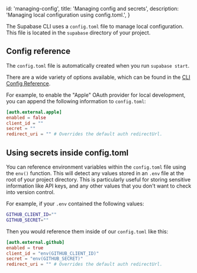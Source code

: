 
  id: 'managing-config',
  title: 'Managing config and secrets',
  description: 'Managing local configuration using config.toml.',
}

The Supabase CLI uses a `config.toml` file to manage local configuration. This file is located in the `supabase` directory of your project.

## Config reference

The `config.toml` file is automatically created when you run `supabase start`.

There are a wide variety of options available, which can be found in the [CLI Config Reference](/docs/guides/cli/config).

For example, to enable the "Apple" OAuth provider for local development, you can append the following information to `config.toml`:

```toml
[auth.external.apple]
enabled = false
client_id = ""
secret = ""
redirect_uri = "" # Overrides the default auth redirectUrl.
```

## Using secrets inside config.toml

You can reference environment variables within the `config.toml` file using the `env()` function. This will detect any values stored in an `.env` file at the root of your project directory. This is particularly useful for storing sensitive information like API keys, and any other values that you don't want to check into version control.

For example, if your `.env` contained the following values:

```bash
GITHUB_CLIENT_ID=""
GITHUB_SECRET=""
```

Then you would reference them inside of our `config.toml` like this:

```toml
[auth.external.github]
enabled = true
client_id = "env(GITHUB_CLIENT_ID)"
secret = "env(GITHUB_SECRET)"
redirect_uri = "" # Overrides the default auth redirectUrl.
```


